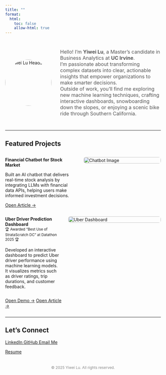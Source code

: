 ```yaml
---
title: ""
format:
  html: 
    toc: false
    allow-html: true
---
```


<!-- Profile Section -->
<div style="display: flex; flex-wrap: wrap; align-items: center; gap: 2em; max-width: 900px; margin: 2em auto;">

  <!-- Avatar -->
  <img src="images/Headshot.jpg" alt="Yiwei Lu Headshot" style="width:150px; height:150px; border-radius:50%;"/>

  <!-- Bio -->
  <div style="flex: 1; font-size: 1rem; color: #555;" markdown="1">

Hello! I’m **Yiwei Lu**, a Master’s candidate in Business Analytics at **UC Irvine**.  
I’m passionate about transforming complex datasets into clear, actionable insights that empower organizations to make smarter decisions.  
Outside of work, you’ll find me exploring new machine learning techniques, crafting interactive dashboards, snowboarding down the slopes, or enjoying a scenic bike ride through Southern California.

  </div>

</div>

---

## Featured Projects

::: { .project-card style="display: flex; flex-wrap: wrap; gap: 1.5em; align-items: flex-start;" markdown="1" }

<!-- 左侧文字 -->
<div style="flex: 1;" markdown="1">
**Financial Chatbot for Stock Market**

Built an AI chatbot that delivers real-time stock analysis by integrating LLMs with financial data APIs, helping users make informed investment decisions.

<div style="margin-top: 1em;">
  [Open Article →](https://medium.com/@dylankl_74733/revolutionizing-stock-market-insights-the-financial-chatbot-that-empowers-investors-d1d8197e6c13){.btn}
</div>
</div>

<!-- 右侧图片 -->
<div style="flex: 0 0 250px;">
  <img src="images/financial-chatbot.gif"
       alt="Chatbot Image"
       style="width: 100%; height: auto; border-radius: 0.5em;" />
</div>

:::

::: {.project-card}
<div style="display: flex; flex-wrap: wrap; gap: 1.5em; align-items: flex-start;" markdown="1">

<!-- 左侧文字内容 -->
<div style="flex: 1;" markdown="1">
**Uber Driver Prediction Dashboard**  
<small>🏆 Awarded “Best Use of StrataScratch DC” at Datathon 2025 🏆</small>

Developed an interactive dashboard to predict Uber driver performance using machine learning models.  
It visualizes metrics such as driver ratings, trip durations, and customer feedback.

<div style="margin-top: 1em; display: flex; gap: 0.8em;">
  <a href="https://syntax3rr0r1.netlify.app/" class="btn" target="_blank">Open Demo →</a>
  <a href="https://devpost.com/software/uber-driver-conversion-analysis" class="btn" target="_blank">Open Article →</a>
</div>
</div>

<!-- 右侧图片 -->
<div style="flex: 0 0 300px;">
  <img src="images/datathon.jpg"
       alt="Uber Dashboard"
       style="width: 100%; border-radius: 0.5em;" />
</div>

</div>
:::

---

## Let’s Connect

<div class="connect-container">
  <a href="https://www.linkedin.com/in/yiwei-lu78" class="btn" target="_blank">
    <i class="bi bi-linkedin"></i> LinkedIn
  </a>
  <a href="https://github.com/lywww88" class="btn" target="_blank">
    <i class="bi bi-github"></i> GitHub
  </a>
  <a href="mailto:yiweilu36@uci.edu" class="btn">
    <i class="bi bi-envelope"></i> Email Me
  </a>

  <span class="connect-separator"></span>

  <a href="resume.pdf" class="btn" download>
    <i class="bi bi-download"></i> Resume
  </a>
</div>


<p style="text-align: center; color: #888; font-size: 0.85em; margin-top: 3em;">
  © 2025 Yiwei Lu. All rights reserved.
</p>
